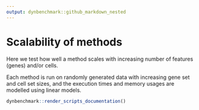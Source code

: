 ```yaml
---
output: dynbenchmark::github_markdown_nested
---
```


# Scalability of methods

Here we test how well a method scales with increasing number of features (genes) and/or cells.

Each method is run on randomly generated data with increasing gene set and cell set sizes, and the execution times and memory usages are modelled using linear models.

```r
dynbenchmark::render_scripts_documentation()
```
